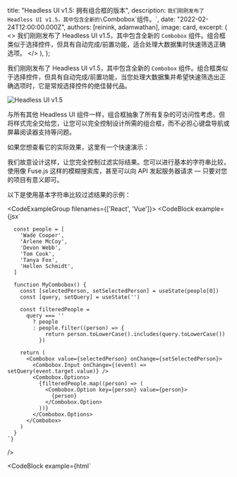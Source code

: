 
  title: "Headless UI v1.5: 拥有组合框的版本",
  description: `我们刚刚发布了 Headless UI v1.5，其中包含全新的\`Combobox\`组件。`,
  date: "2022-02-24T12:00:00.000Z",
  authors: [reinink, adamwathan],
  image: card,
  excerpt: (
    <>
      我们刚刚发布了 Headless UI v1.5，其中包含全新的 <code>Combobox</code> 组件。组合框类似于选择控件，但具有自动完成/前置功能，适合处理大数据集时快速筛选正确选项。
    </>
  ),
};

我们刚刚发布了 Headless UI v1.5，其中包含全新的 `Combobox` 组件。组合框类似于选择控件，但具有自动完成/前置功能，当您处理大数据集并希望快速筛选出正确选项时，它是常规选择控件的绝佳替代品。

<Link href="https://headlessui.dev">
  <Image alt="Headless UI v1.5" src={banner} />
</Link>

与所有其他 Headless UI 组件一样，组合框抽象了所有复杂的可访问性考虑，但将样式完全交给您，让您可以完全控制设计所需的组合框，而不必担心键盘导航或屏幕阅读器支持等问题。

如果您想查看它的实际效果，这里有一个快速演示：

<Demo />

我们故意设计这样，让您完全控制过滤实际结果。您可以进行基本的字符串比较，使用像 <Link href="https://fusejs.io/">Fuse.js</Link> 这样的模糊搜索库，甚至可以向 API 发起服务器请求 — 只要对您的项目有意义即可。

以下是使用基本字符串比较过滤结果的示例：

<CodeExampleGroup filenames={['React', 'Vue']}>
  <CodeBlock
    example={jsx`

      const people = [
        'Wade Cooper',
        'Arlene McCoy',
        'Devon Webb',
        'Tom Cook',
        'Tanya Fox',
        'Hellen Schmidt',
      ]

      function MyCombobox() {
        const [selectedPerson, setSelectedPerson] = useState(people[0])
        const [query, setQuery] = useState('')

        const filteredPeople =
          query === ''
            ? people
            : people.filter((person) => {
                return person.toLowerCase().includes(query.toLowerCase())
              })

        return (
          <Combobox value={selectedPerson} onChange={setSelectedPerson}>
            <Combobox.Input onChange={(event) => setQuery(event.target.value)} />
            <Combobox.Options>
              {filteredPeople.map((person) => (
                <Combobox.Option key={person} value={person}>
                  {person}
                </Combobox.Option>
              ))}
            </Combobox.Options>
          </Combobox>
        )
      }
    `}
  />

  <CodeBlock
    example={html`
      <script setup>

        const people = [
          'Wade Cooper',
          'Arlene McCoy',
          'Devon Webb',
          'Tom Cook',
          'Tanya Fox',
          'Hellen Schmidt',
        ]
        const selectedPerson = ref(people[0])
        const query = ref('')

        const filteredPeople = computed(() =>
          query.value === ''
            ? people
            : people.filter((person) => {
                return person.toLowerCase().includes(query.value.toLowerCase())
              })
        )
      </script>

      <template>
        <Combobox v-model="selectedPerson">
          <ComboboxInput @change="query = $event.target.value" />
          <ComboboxOptions>
            <ComboboxOption v-for="person in filteredPeople" :key="person" :value="person">
              {{ person }}
            </ComboboxOption>
          </ComboboxOptions>
        </Combobox>
      </template>
    `}
  />
</CodeExampleGroup>

## 命令面板

组合框不仅适合作为独立输入，还可以用作构建更复杂组件（如命令面板）的低级原语。

实际上，这正是我们最初创建组合框组件的动机 — 我们希望向 Tailwind UI 添加一个新的命令面板类别，并需要这个组件来实现这点。

如果您恰好拥有 Tailwind UI 许可证，请务必浏览新的 <Link href="https://tailwindui.com/components/application-ui/navigation/command-palettes">命令面板</Link> 类别，以查看它们的实现效果。如果您想知道，我们还添加了一个新的 <Link href="https://tailwindui.com/components/application-ui/forms/comboboxes">组合框</Link> 类别。

<Link href="https://tailwindui.com/components/application-ui/navigation/command-palettes">
  <Image alt="来自 Tailwind UI 的命令面板" src={commandPalette} />
</Link>

借着新命令面板的兴奋，我们还发布了一个新的 <Link href="https://www.youtube.com/watch?v=-jix4KyxLuQ">深度演示视频</Link>，展示了如何使用 Tailwind CSS、React 和 Headless UI 从零开始构建命令面板。

它涵盖了大量关于如何将设计和动画调整到合适状态的有趣 Tailwind 技巧，并教会您如何使用新的组合框组件并将其连接到您的应用程序。

{/* 命令面板视频 */}

## 尝试一下

如果您已经在项目中安装了 Headless UI，请确保升级到 v1.5 来获取新的 `Combobox` 组件。这是一个小幅更新，因此没有破坏性变更。

```sh
# 对于 React
npm install @headlessui/react

# 对于 Vue
npm install @headlessui/vue
```

请务必查看 <Link href="https://headlessui.dev">官方网站</Link> 以获取最新文档。
